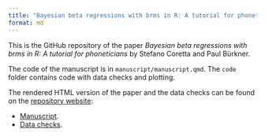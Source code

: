 ```yaml
---
title: "Bayesian beta regressions with brms in R: A tutorial for phoneticians"
format: md
---
```


This is the GitHub repository of the paper *Bayesian beta regressions with brms in R: A tutorial for phoneticians* by Stefano Coretta and Paul Bürkner.

The code of the manuscript is in `manuscript/manuscript.qmd`. The `code` folder contains code with data checks and plotting.

The rendered HTML version of the paper and the data checks can be found on the [repository website](https://stefanocoretta.github.io/beta-phon/):

- [Manuscript](manuscript/manuscript.html).
- [Data checks](code/01_data_checks.html).